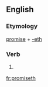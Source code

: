 ==English==

===Etymology===
[[promise]] + [[-eth]]

===Verb===
{{infl|en|verb form}}

# {{archaic third-person singular of|promise}}

[[fr:promiseth]]